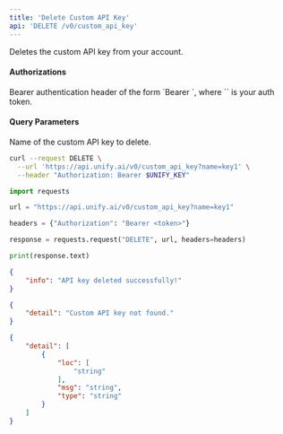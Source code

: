 ```yaml
---
title: 'Delete Custom API Key'
api: 'DELETE /v0/custom_api_key'
---
```

Deletes the custom API key from your account.

#### Authorizations

<ParamField header="Authorization" type="string" required="true">
  Bearer authentication header of the form `Bearer <token>`, where `<token>` is your auth token.
</ParamField>

#### Query Parameters

<ParamField query="name" type="string" required="true">
Name of the custom API key to delete.
</ParamField>

<RequestExample>

```bash cURL
curl --request DELETE \
  --url 'https://api.unify.ai/v0/custom_api_key?name=key1' \
  --header "Authorization: Bearer $UNIFY_KEY"
```

```python Python
import requests

url = "https://api.unify.ai/v0/custom_api_key?name=key1"

headers = {"Authorization": "Bearer <token>"}

response = requests.request("DELETE", url, headers=headers)

print(response.text)
```

</RequestExample>
<ResponseExample>

```json 200
{
    "info": "API key deleted successfully!"
}
```

```json 404
{
    "detail": "Custom API key not found."
}
```

```json 422
{
    "detail": [
        {
            "loc": [
                "string"
            ],
            "msg": "string",
            "type": "string"
        }
    ]
}
```

</ResponseExample>
